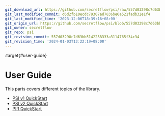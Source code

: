 ```yaml
---
git_download_url: https://github.com/secretflow/psi/raw/557d03298c7d63bb5142258333a3114765f34c34/docs/user_guide/index.rst
git_last_modified_commit: d6d2fb10ecdc79307ad7036be6a521fadb32e1f4
git_last_modified_time: '2023-12-06T18:39:16+08:00'
git_origin_url: https://github.com/secretflow/psi/blob/557d03298c7d63bb5142258333a3114765f34c34/docs/user_guide/index.rst
git_owner: secretflow
git_repo: psi
git_revision_commit: 557d03298c7d63bb5142258333a3114765f34c34
git_revision_time: '2024-01-03T13:22:19+08:00'
---
```


:target{#user-guide}

# User Guide

This parts covers different topics of the library.

<TableOfContents>


  - [PSI v1 QuickStart](psi.mdx)
  - [PSI v2 QuickStart](psi_v2.mdx)
  - [PIR QuickStart](pir.mdx)
</TableOfContents>
